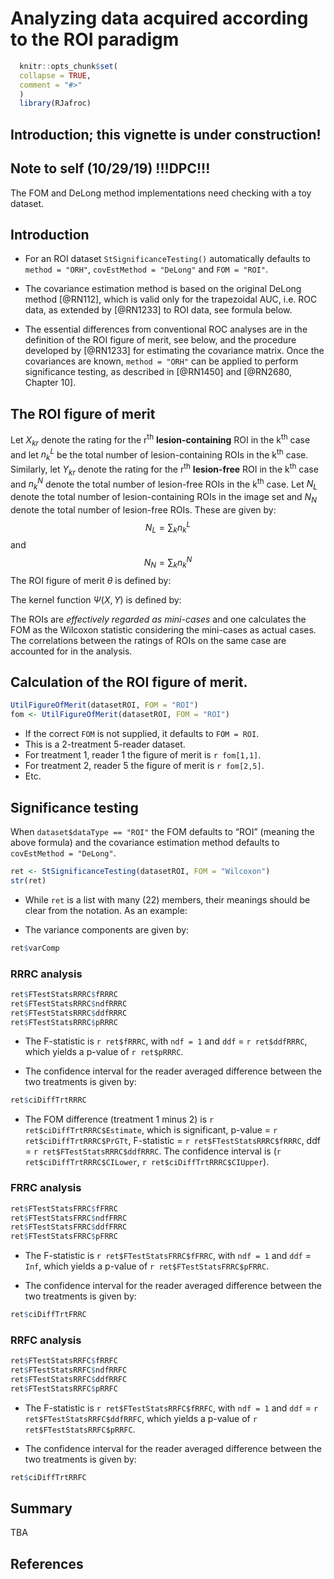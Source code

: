 # Analyzing data acquired according to the ROI paradigm {#ROIDataAnalysis}



```r
  knitr::opts_chunk$set(
  collapse = TRUE,
  comment = "#>"
  )
  library(RJafroc)
```

## Introduction; this vignette is under construction!

## Note to self (10/29/19) !!!DPC!!!
The FOM and DeLong method implementations need checking with a toy dataset.

## Introduction
* For an ROI dataset `StSignificanceTesting()` automatically defaults to `method = "ORH"`, `covEstMethod = "DeLong"` and `FOM = "ROI"`.  

* The covariance estimation method is based on the original DeLong method [@RN112], which is valid only for the trapezoidal AUC, i.e. ROC data, as extended by [@RN1233] to ROI data, see formula below.  

* The essential differences from conventional ROC analyses are in the definition of the ROI figure of merit, see below, and the procedure developed by [@RN1233] for estimating the covariance matrix. Once the covariances are known, `method = "ORH"` can be applied to perform significance testing, as described in [@RN1450] and [@RN2680, Chapter 10].


## The ROI figure of merit  
Let ${X_{kr}}$ denote the rating for the r^th^ **lesion-containing** ROI in the k^th^ case and let $n_{k}^L$ be the total number of lesion-containing ROIs in the k^th^ case. Similarly, let ${Y_{kr}}$ denote the rating for the r^th^ **lesion-free** ROI in the k^th^ case and $n_{k}^N$ denote the total number of lesion-free ROIs in the k^th^ case. Let ${N_L}$ denote the total number of lesion-containing ROIs in the image set and $N_N$ denote the total number of lesion-free ROIs. These are given by: 
$$N_L=\sum\nolimits_{k}{n_{k}^L}$$ and $$N_N=\sum\nolimits_{k}{n_{k}^N}$$ 
The ROI figure of merit $\theta$ is defined by:
\begin{equation*} 
\theta =\frac{1}{{{N}_{L}}{{N}_{N}}}\sum\nolimits_{k}{\sum\nolimits_{{{k}'}}{\sum\limits_{r=1}^{n_{k}^{L}}{\sum\limits_{{r}'=1}^{n_{k'}^{N}}{\psi ({{X}_{kr}},{{Y}_{{k}'{r}'}})}}}}
\end{equation*}

\begin{equation*} 
\theta =\frac{1}{N_LN_N}\sum\nolimits_k{\sum\nolimits_{k'}{\sum\limits_{r=1}^{n_{k}^{L}}{\sum\limits_{r'=1}^{n_{k'}^{N}}{\psi (X_{kr},{Y_{k'r'}})}}}}
\end{equation*}


The kernel function $\Psi(X,Y)$ is defined by:

\begin{equation*} 
\psi\left ( X,Y \right ) =\begin{bmatrix}
1 &    \text{if}& {X < Y}\\ 
0.5 &  \text{if}& {X = Y}\\ 
 0 &   \text{if}& {X > Y} 
\end{bmatrix}
\end{equation*}


The ROIs are *effectively regarded as mini-cases* and one calculates the FOM as the Wilcoxon statistic considering the mini-cases as actual cases. The correlations between the ratings of ROIs on the same case are accounted for in the analysis.


## Calculation of the ROI figure of merit.

```r
UtilFigureOfMerit(datasetROI, FOM = "ROI")
fom <- UtilFigureOfMerit(datasetROI, FOM = "ROI")
```             

* If the correct `FOM` is not supplied, it defaults to `FOM = ROI`.   
* This is a 2-treatment 5-reader dataset.  
* For treatment 1, reader 1 the figure of merit is `r fom[1,1]`.  
* For treatment 2, reader 5 the figure of merit is `r fom[2,5]`.  
* Etc.  

## Significance testing

When `dataset$dataType == "ROI"` the FOM defaults to "ROI" (meaning the above formula) and the covariance estimation method defaults to `covEstMethod = "DeLong"`.

```r
ret <- StSignificanceTesting(datasetROI, FOM = "Wilcoxon")
str(ret)
```             

* While `ret` is a list with many (22) members, their meanings should be clear from the notation. As an example:  

+    The variance components are given by:

```r
ret$varComp
```             

### RRRC analysis  

```r
ret$FTestStatsRRRC$fRRRC
ret$FTestStatsRRRC$ndfRRRC
ret$FTestStatsRRRC$ddfRRRC
ret$FTestStatsRRRC$pRRRC
```             

* The F-statistic is `r ret$fRRRC`, with `ndf = 1` and `ddf` = `r ret$ddfRRRC`, which yields a p-value of `r ret$pRRRC`.   

* The confidence interval for the reader averaged difference between the two treatments is given by:
    
```r
ret$ciDiffTrtRRRC
```             

* The FOM difference (treatment 1 minus 2) is `r ret$ciDiffTrtRRRC$Estimate`, which is significant, p-value = `r ret$ciDiffTrtRRRC$PrGTt`, F-statistic = `r ret$FTestStatsRRRC$fRRRC`, ddf = `r ret$FTestStatsRRRC$ddfRRRC`. The confidence interval is (`r ret$ciDiffTrtRRRC$CILower`, `r ret$ciDiffTrtRRRC$CIUpper`).

### FRRC analysis  

```r
ret$FTestStatsFRRC$fFRRC
ret$FTestStatsFRRC$ndfFRRC
ret$FTestStatsFRRC$ddfFRRC
ret$FTestStatsFRRC$pFRRC
```             

* The F-statistic is `r ret$FTestStatsFRRC$fFRRC`, with `ndf = 1` and `ddf` = `Inf`, which yields a p-value of `r ret$FTestStatsFRRC$pFRRC`. 

*  The confidence interval for the reader averaged difference between the two treatments is given by:
    
```r
ret$ciDiffTrtFRRC
```             

### RRFC analysis  

```r
ret$FTestStatsRRFC$fRRFC
ret$FTestStatsRRFC$ndfRRFC
ret$FTestStatsRRFC$ddfRRFC
ret$FTestStatsRRFC$pRRFC

```             

* The F-statistic is `r ret$FTestStatsRRFC$fRRFC`, with `ndf = 1` and `ddf` = `r ret$FTestStatsRRFC$ddfRRFC`, which yields a p-value of `r ret$FTestStatsRRFC$pRRFC`. 

* The confidence interval for the reader averaged difference between the two treatments is given by:
    
```r
ret$ciDiffTrtRRFC
```             

## Summary  
TBA

## References  
